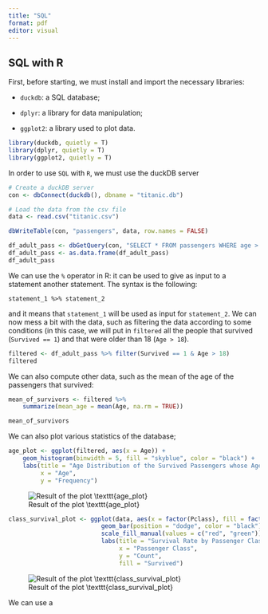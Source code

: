 ```yaml
---
title: "SQL"
format: pdf
editor: visual
---
```


## SQL with R

First, before starting, we must install and import the necessary libraries:

-   `duckdb`: a SQL database;

-   `dplyr`: a library for data manipulation;

-   `ggplot2`: a library used to plot data.

```r
library(duckdb, quietly = T)
library(dplyr, quietly = T)
library(ggplot2, quietly = T)
```

In order to use `SQL` with `R`, we must use the duckDB server

```r
# Create a duckDB server
con <- dbConnect(duckdb(), dbname = "titanic.db")

# Load the data from the csv file
data <- read.csv("titanic.csv")

dbWriteTable(con, "passengers", data, row.names = FALSE)
```

```r
df_adult_pass <- dbGetQuery(con, "SELECT * FROM passengers WHERE age > 18")
df_adult_pass <- as.data.frame(df_adult_pass)
df_adult_pass
```

We can use the `%` operator in R: it can be used to give as input to a statement another statement. The syntax is the following:

```         
statement_1 %>% statement_2
```

and it means that `statement_1` will be used as input for `statement_2`. We can now mess a bit with the data, such as filtering the data according to some conditions (in this case, we will put in `filtered` all the people that survived (`Survived == 1`) and that were older than 18 (`Age > 18`).

```r
filtered <- df_adult_pass %>% filter(Survived == 1 & Age > 18)
filtered
```

We can also compute other data, such as the mean of the age of the passengers that survived:

```r
mean_of_survivors <- filtered %>%
    summarize(mean_age = mean(Age, na.rm = TRUE))

mean_of_survivors
```

We can also plot various statistics of the database;

```r
age_plot <- ggplot(filtered, aes(x = Age)) +
    geom_histogram(binwidth = 5, fill = "skyblue", color = "black") +
    labs(title = "Age Distribution of the Survived Passengers whose Age is Greater Than 18",
         x = "Age",
         y = "Frequency")
```

![Result of the plot \\texttt{age_plot}](plots/08_titanic_age_distr.png){fig-align="center"}

```r
class_survival_plot <- ggplot(data, aes(x = factor(Pclass), fill = factor(Survived))) +
                          geom_bar(position = "dodge", color = "black") +
                          scale_fill_manual(values = c("red", "green")) +
                          labs(title = "Survival Rate by Passenger Class",
                               x = "Passenger Class",
                               y = "Count",
                               fill = "Survived")
```

![Result of the plot \\texttt{class_survival_plot}](plots/08_titanic_classes.png){fig-align="center"}

We can use a
